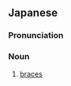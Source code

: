 ==Japanese==
{{ja-kanjitab|し|れつ|きょう|せい|き|yomi=on}}

===Pronunciation===
{{ja-pron|しれつ きょうせいき|y=on}}

===Noun===
{{ja-noun|kyu=齒列矯正器|しれつ きょうせいき}}

# [[braces]] {{gloss|device for straightening teeth}}